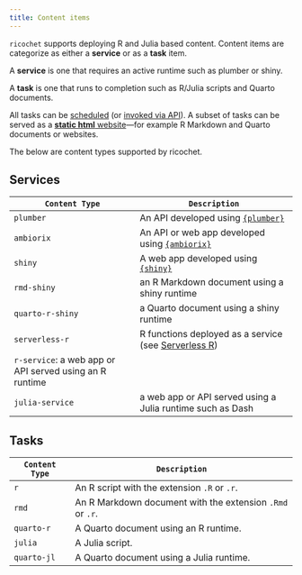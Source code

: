 ```yaml
---
title: Content items
---
```


`ricochet` supports deploying R and Julia based content. Content items are categorize as either a **service** or as a **task** item.

A **service** is one that requires an active runtime such as plumber or shiny.

A **task** is one that runs to completion such as R/Julia scripts and Quarto documents.

All tasks can be [scheduled](/scheduling) (or [invoked via API](/invocation)). A subset of tasks can be served as a [**static html** website](/static)—for example R Markdown and Quarto documents or websites.

The below are content types supported by ricochet.

## Services

| `Content Type` | `Description` |
| ------------ | --------------- |
| `plumber` | An API developed using [`{plumber}`](https://rplumber.io) |
| `ambiorix`| An API or web app developed using [`{ambiorix}`](https://ambiorix.dev) |
| `shiny` | A web app developed using [`{shiny}`](https://shiny.posit.co/r/) |
| `rmd-shiny` | an R Markdown document using a shiny runtime |
| `quarto-r-shiny` | a Quarto document using a shiny runtime |
| `serverless-r` | R functions deployed as a service (see [Serverless R](/serverless-r)) |
| `r-service`: a web app or API served using an R runtime |
| `julia-service` | a web app or API served using a Julia runtime such as Dash |

## Tasks

| `Content Type` | `Description` |
| ------------ | --------------- |
| `r` | An R script with the extension `.R` or `.r`. |
| `rmd` | An R Markdown document with the extension `.Rmd` or `.r`. |
| `quarto-r` | A Quarto document using an R runtime. |
| `julia` | A Julia script. |
| `quarto-jl` | A Quarto document using a Julia runtime. |

